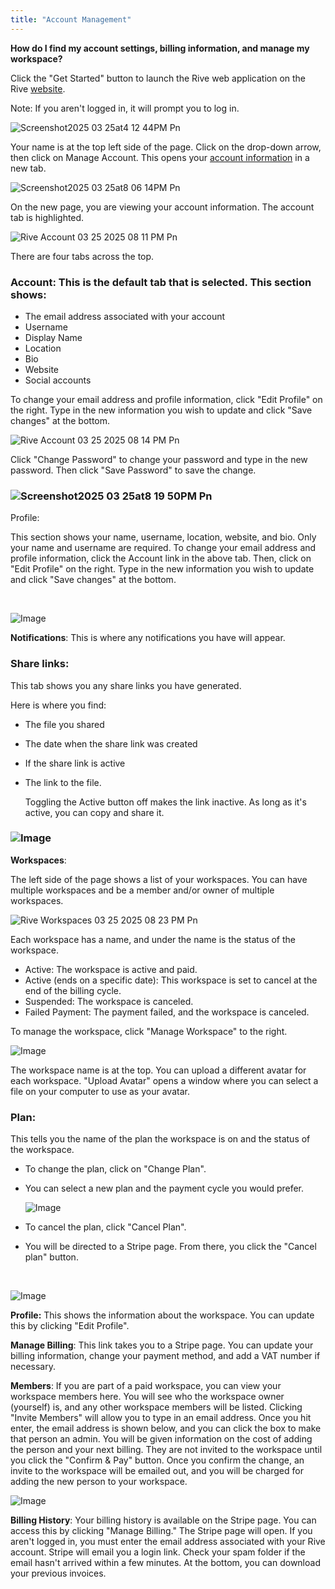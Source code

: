 ```yaml
---
title: "Account Management"
---
```


**How do I find my account settings, billing information, and manage my workspace?**

Click the "Get Started" button to launch the Rive web application on the Rive [website](https://rive.app/).

Note: If you aren't logged in, it will prompt you to log in.

![Screenshot2025 03 25at4 12 44PM Pn](/images/Screenshot2025-03-25at4.12.44PM.png)

Your name is at the top left side of the page. Click on the drop-down arrow, then click on Manage Account. This opens your [account information](https://rive.app/account/?section=account) in a new tab.

![Screenshot2025 03 25at8 06 14PM Pn](/images/Screenshot2025-03-25at8.06.14PM.png)

On the new page, you are viewing your account information. The account tab is highlighted.

![Rive Account 03 25 2025 08 11 PM Pn](/images/Rive-Account-03-25-2025_08_11_PM.png)

There are four tabs across the top.

### Account: This is the default tab that is selected. This section shows:

- The email address associated with your account
- Username
- Display Name
- Location
- Bio
- Website
- Social accounts

To change your email address and profile information, click "Edit Profile" on the right. Type in the new information you wish to update and click "Save changes" at the bottom.

![Rive Account 03 25 2025 08 14 PM Pn](/images/Rive-Account-03-25-2025_08_14_PM.png)

Click "Change Password" to change your password and type in the new password. Then click "Save Password" to save the change.

### ![Screenshot2025 03 25at8 19 50PM Pn](/images/Screenshot2025-03-25at8.19.50PM.png)

Profile:

This section shows your name, username, location, website, and bio. Only your name and username are required. To change your email address and profile information, click the Account link in the above tab. Then, click on "Edit Profile" on the right. Type in the new information you wish to update and click "Save changes" at the bottom.

​

![Image](https://ucarecdn.com/31851842-b172-450c-8a31-137487779331/)

**Notifications**: This is where any notifications you have will appear.

### **Share links:**

This tab shows you any share links you have generated. 

Here is where you find:

- The file you shared
- The date when the share link was created
- If the share link is active
- The link to the file. 

  Toggling the Active button off makes the link inactive. As long as it's active, you can copy and share it.

### ![Image](https://ucarecdn.com/98868e13-4974-4dcd-afc4-053cb75ac2f9/)

**Workspaces**:

The left side of the page shows a list of your workspaces. You can have multiple workspaces and be a member and/or owner of multiple workspaces.

![Rive Workspaces 03 25 2025 08 23 PM Pn](/images/Rive-Workspaces-03-25-2025_08_23_PM.png)

Each workspace has a name, and under the name is the status of the workspace.

- Active: The workspace is active and paid.
- Active (ends on a specific date): This workspace is set to cancel at the end of the billing cycle.
- Suspended: The workspace is canceled.
- Failed Payment: The payment failed, and the workspace is canceled.

To manage the workspace, click "Manage Workspace" to the right.

![Image](https://ucarecdn.com/e2aab8cd-8f68-4e2a-a749-81fbe03da129/)

The workspace name is at the top. You can upload a different avatar for each workspace. "Upload Avatar" opens a window where you can select a file on your computer to use as your avatar.

### Plan:

This tells you the name of the plan the workspace is on and the status of the workspace.

- To change the plan, click on "Change Plan".
- You can select a new plan and the payment cycle you would prefer.

  ![Image](https://ucarecdn.com/13f57c95-0c86-422e-92e9-978516c190bb/)
- To cancel the plan, click "Cancel Plan".
- You will be directed to a Stripe page. From there, you click the "Cancel plan" button.

​

![Image](https://ucarecdn.com/b3bdf341-2c75-46b5-b0ea-d63261990798/)

**Profile:** This shows the information about the workspace. You can update this by clicking "Edit Profile".

**Manage Billing**: This link takes you to a Stripe page. You can update your billing information, change your payment method, and add a VAT number if necessary.

**Members**: If you are part of a paid workspace, you can view your workspace members here. You will see who the workspace owner (yourself) is, and any other workspace members will be listed. Clicking "Invite Members" will allow you to type in an email address. Once you hit enter, the email address is shown below, and you can click the box to make that person an admin. You will be given information on the cost of adding the person and your next billing. They are not invited to the workspace until you click the "Confirm & Pay" button. Once you confirm the change, an invite to the workspace will be emailed out, and you will be charged for adding the new person to your workspace.

![Image](https://ucarecdn.com/4837c31a-cdba-4120-8994-b48efbc18572/)

**Billing History**: Your billing history is available on the Stripe page. You can access this by clicking "Manage Billing." The Stripe page will open. If you aren't logged in, you must enter the email address associated with your Rive account. Stripe will email you a login link. Check your spam folder if the email hasn't arrived within a few minutes. At the bottom, you can download your previous invoices.